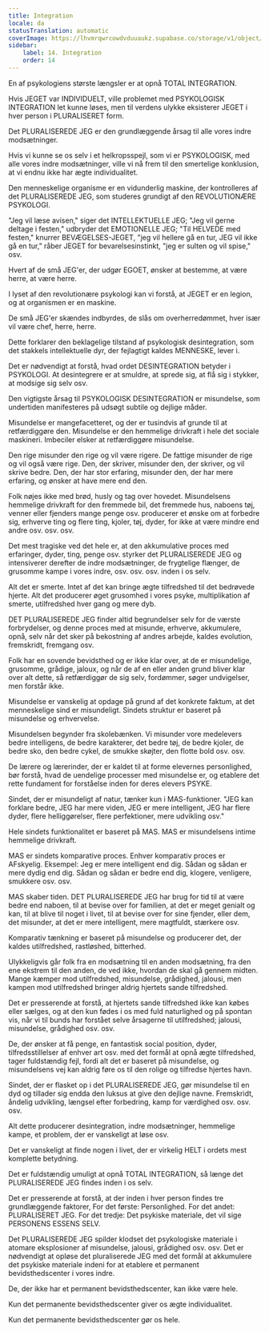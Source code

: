```yaml
---
title: Integration
locale: da
statusTranslation: automatic
coverImage: https://lhvmrqwrcowdvduuaukz.supabase.co/storage/v1/object/public/strapi-uploads/small_cover-educacion-fundamental.webp-2d51a7828a2b1309555be27f7e2a61a0.webp
sidebar:
    label: 14. Integration
    order: 14
---
```

En af psykologiens største længsler er at opnå TOTAL INTEGRATION.

Hvis JEGET var INDIVIDUELT, ville problemet med PSYKOLOGISK INTEGRATION let kunne løses, men til verdens ulykke eksisterer JEGET i hver person i PLURALISERET form.

Det PLURALISEREDE JEG er den grundlæggende årsag til alle vores indre modsætninger.

Hvis vi kunne se os selv i et helkropsspejl, som vi er PSYKOLOGISK, med alle vores indre modsætninger, ville vi nå frem til den smertelige konklusion, at vi endnu ikke har ægte individualitet.

Den menneskelige organisme er en vidunderlig maskine, der kontrolleres af det PLURALISEREDE JEG, som studeres grundigt af den REVOLUTIONÆRE PSYKOLOGI.

"Jeg vil læse avisen," siger det INTELLEKTUELLE JEG; "Jeg vil gerne deltage i festen," udbryder det EMOTIONELLE JEG; "Til HELVEDE med festen," knurrer BEVÆGELSES-JEGET, "jeg vil hellere gå en tur, JEG vil ikke gå en tur," råber JEGET for bevarelsesinstinkt, "jeg er sulten og vil spise," osv.

Hvert af de små JEG'er, der udgør EGOET, ønsker at bestemme, at være herre, at være herre.

I lyset af den revolutionære psykologi kan vi forstå, at JEGET er en legion, og at organismen er en maskine.

De små JEG'er skændes indbyrdes, de slås om overherredømmet, hver især vil være chef, herre, herre.

Dette forklarer den beklagelige tilstand af psykologisk desintegration, som det stakkels intellektuelle dyr, der fejlagtigt kaldes MENNESKE, lever i.

Det er nødvendigt at forstå, hvad ordet DESINTEGRATION betyder i PSYKOLOGI. At desintegrere er at smuldre, at sprede sig, at flå sig i stykker, at modsige sig selv osv.

Den vigtigste årsag til PSYKOLOGISK DESINTEGRATION er misundelse, som undertiden manifesteres på udsøgt subtile og dejlige måder.

Misundelse er mangefacetteret, og der er tusindvis af grunde til at retfærdiggøre den. Misundelse er den hemmelige drivkraft i hele det sociale maskineri. Imbeciler elsker at retfærdiggøre misundelse.

Den rige misunder den rige og vil være rigere. De fattige misunder de rige og vil også være rige. Den, der skriver, misunder den, der skriver, og vil skrive bedre. Den, der har stor erfaring, misunder den, der har mere erfaring, og ønsker at have mere end den.

Folk nøjes ikke med brød, husly og tag over hovedet. Misundelsens hemmelige drivkraft for den fremmede bil, det fremmede hus, naboens tøj, venner eller fjenders mange penge osv. producerer et ønske om at forbedre sig, erhverve ting og flere ting, kjoler, tøj, dyder, for ikke at være mindre end andre osv. osv. osv.

Det mest tragiske ved det hele er, at den akkumulative proces med erfaringer, dyder, ting, penge osv. styrker det PLURALISEREDE JEG og intensiverer derefter de indre modsætninger, de frygtelige flænger, de grusomme kampe i vores indre, osv. osv. osv. inden i os selv.

Alt det er smerte. Intet af det kan bringe ægte tilfredshed til det bedrøvede hjerte. Alt det producerer øget grusomhed i vores psyke, multiplikation af smerte, utilfredshed hver gang og mere dyb.

DET PLURALISEREDE JEG finder altid begrundelser selv for de værste forbrydelser, og denne proces med at misunde, erhverve, akkumulere, opnå, selv når det sker på bekostning af andres arbejde, kaldes evolution, fremskridt, fremgang osv.

Folk har en sovende bevidsthed og er ikke klar over, at de er misundelige, grusomme, grådige, jaloux, og når de af en eller anden grund bliver klar over alt dette, så retfærdiggør de sig selv, fordømmer, søger undvigelser, men forstår ikke.

Misundelse er vanskelig at opdage på grund af det konkrete faktum, at det menneskelige sind er misundeligt. Sindets struktur er baseret på misundelse og erhvervelse.

Misundelsen begynder fra skolebænken. Vi misunder vore medelevers bedre intelligens, de bedre karakterer, det bedre tøj, de bedre kjoler, de bedre sko, den bedre cykel, de smukke skøjter, den flotte bold osv. osv.

De lærere og lærerinder, der er kaldet til at forme elevernes personlighed, bør forstå, hvad de uendelige processer med misundelse er, og etablere det rette fundament for forståelse inden for deres elevers PSYKE.

Sindet, der er misundeligt af natur, tænker kun i MAS-funktioner. "JEG kan forklare bedre, JEG har mere viden, JEG er mere intelligent, JEG har flere dyder, flere helliggørelser, flere perfektioner, mere udvikling osv."

Hele sindets funktionalitet er baseret på MAS. MAS er misundelsens intime hemmelige drivkraft.

MAS er sindets komparative proces. Enhver komparativ proces er AFskyelig. Eksempel: Jeg er mere intelligent end dig. Sådan og sådan er mere dydig end dig. Sådan og sådan er bedre end dig, klogere, venligere, smukkere osv. osv.

MAS skaber tiden. DET PLURALISEREDE JEG har brug for tid til at være bedre end naboen, til at bevise over for familien, at det er meget genialt og kan, til at blive til noget i livet, til at bevise over for sine fjender, eller dem, det misunder, at det er mere intelligent, mere magtfuldt, stærkere osv.

Komparativ tænkning er baseret på misundelse og producerer det, der kaldes utilfredshed, rastløshed, bitterhed.

Ulykkeligvis går folk fra en modsætning til en anden modsætning, fra den ene ekstrem til den anden, de ved ikke, hvordan de skal gå gennem midten. Mange kæmper mod utilfredshed, misundelse, grådighed, jalousi, men kampen mod utilfredshed bringer aldrig hjertets sande tilfredshed.

Det er presserende at forstå, at hjertets sande tilfredshed ikke kan købes eller sælges, og at den kun fødes i os med fuld naturlighed og på spontan vis, når vi til bunds har forstået selve årsagerne til utilfredshed; jalousi, misundelse, grådighed osv. osv.

De, der ønsker at få penge, en fantastisk social position, dyder, tilfredsstillelser af enhver art osv. med det formål at opnå ægte tilfredshed, tager fuldstændig fejl, fordi alt det er baseret på misundelse, og misundelsens vej kan aldrig føre os til den rolige og tilfredse hjertes havn.

Sindet, der er flasket op i det PLURALISEREDE JEG, gør misundelse til en dyd og tillader sig endda den luksus at give den dejlige navne. Fremskridt, åndelig udvikling, længsel efter forbedring, kamp for værdighed osv. osv. osv.

Alt dette producerer desintegration, indre modsætninger, hemmelige kampe, et problem, der er vanskeligt at løse osv.

Det er vanskeligt at finde nogen i livet, der er virkelig HELT i ordets mest komplette betydning.

Det er fuldstændig umuligt at opnå TOTAL INTEGRATION, så længe det PLURALISEREDE JEG findes inden i os selv.

Det er presserende at forstå, at der inden i hver person findes tre grundlæggende faktorer, For det første: Personlighed. For det andet: PLURALISERET JEG. For det tredje: Det psykiske materiale, det vil sige PERSONENS ESSENS SELV.

Det PLURALISEREDE JEG spilder klodset det psykologiske materiale i atomare eksplosioner af misundelse, jalousi, grådighed osv. osv. Det er nødvendigt at opløse det pluraliserede JEG med det formål at akkumulere det psykiske materiale indeni for at etablere et permanent bevidsthedscenter i vores indre.

De, der ikke har et permanent bevidsthedscenter, kan ikke være hele.

Kun det permanente bevidsthedscenter giver os ægte individualitet.

Kun det permanente bevidsthedscenter gør os hele.


